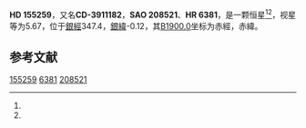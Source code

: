 {{Starbox begin
| name = HD 155259
}}
{{Starbox observe
| epoch = [[J2000.0|J2000.0]]
| constell = {{星座名待查}}<ref name=SIMBAD>{{cite web
 | url=http://simbad.u-strasbg.fr/simbad/sim-id?Ident=HR+6381
 | title =Pulsating variable Star
 | publisher=Centre de Données astronomiques de Strasbourg
 | work=SIMBAD
 | accessdate=2012-07-13}}</ref><ref name=DATA>{{cite web
 | url=http://vizier.u-strasbg.fr/viz-bin/VizieR-5?-out.add=.&-source=5050&-corr=PK=HR&-out.max=9999&HR=6381
 | title=VizieR Detailed Page
 | accessdate=2012-07-13
 | archive-date=2016-03-05
 | archive-url=https://web.archive.org/web/20160305022438/http://vizier.u-strasbg.fr/viz-bin/VizieR-5?-out.add=.&-source=5050&-corr=PK=HR&-out.max=9999&HR=6381
 | dead-url=no
 }}</ref>
| 星官 = 
| ra = {{RA|17|12|16.2}}<ref name=SIMBAD /><ref name=DATA />
| dec = {{DEC|-39|30|25}}<ref name=SIMBAD /><ref name=DATA />
| appmag_v = 5.67<ref name=SIMBAD /><ref name=DATA />
}}
{{Starbox character
| class = A1V<ref name=SIMBAD /><ref name=DATA />
| b-v = 0.04<ref name=SIMBAD /><ref name=DATA />
| u-b = <ref name=SIMBAD /><ref name=DATA />
| r-i = <ref name=SIMBAD /><ref name=DATA />
| variable = 
}}
{{Starbox astrometry
| radial_v = 
| prop_mo_ra = 12
| parallax = 
| p_error = 
}}
{{Starbox catalog
| names =CD-3911182，[[SAO星表|SAO]] 208521，[[HD星表|HD]] 155259，[[HR星表|HR]] 6381}}
{{Starbox reference |Simbad=HR+6381}}
{{Starbox end}}

'''HD 155259'''，又名'''CD-3911182'''，'''SAO 208521'''、'''HR 6381'''，是一颗恒星<ref name=SIMBAD /><ref name=DATA />，视星等为5.67，位于[[銀道座標系|銀經]]347.4，[[銀道座標系|銀緯]]-0.12，其[[B1900.0|B1900.0]]坐标为赤經{{RA|17|5|21.7}}，赤緯{{DEC|-39|-0.12|54}}。

== 参考文献 ==
{{reflist}}

{{star-stub}}

[[Category:HD和HDE天體|155259]]
[[Category:HR天體|6381]]
[[Category:SAO天體|208521]]